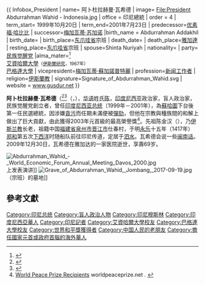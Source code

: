 
{{ Infobox_President | name=  阿卜杜拉赫曼·瓦希德
| image= File:President Abdurrahman Wahid - Indonesia.jpg
| office = 印尼總統
| order = 4
| term_start= 1999年10月20日  
| term_end=2001年7月23日 
| predecessor=[[优素福·哈比比|优素福·哈比比]]
| successor=[[梅加瓦蒂·苏加诺|梅加瓦蒂·苏加诺]]
|birth_name = Abdurrahman Addakhil
| birth_date={{Birth date|1940|9|7|df=y}}
| birth_place={{flag|Dutch East Indies}}[[东爪哇省|东爪哇省]]宗班
| death_date={{death_date_and_age|2009|12|30|1940|9|7}}
| death_place={{IDN}}[[雅加達|雅加達]]
| resting_place={{IDN}}[[东爪哇省|东爪哇省]]宗班
| spouse=Shinta Nuriyah
| nationality={{IDN}}
| party=[[民族觉醒党|民族觉醒党]]
|alma_mater={{le|Karachi Grammar School}}<ref>{{Cite book | last = Barton | first = Greg | title = Abdurrahman Wahid: Muslim Democrat, Indonesian President | publisher=University of New South Wales Press | year = 2002 | location = Sydney | isbn = 978-0-86840-405-9 | postscript = .}}</ref><br>[[艾資哈爾大學|艾資哈爾大學]]<small>（[[伊斯蘭研究|伊斯蘭研究]]，1967年）</small><br />[[巴格達大學|巴格達大學]]
| vicepresident=[[梅加瓦蒂·蘇加諾普特麗|梅加瓦蒂·蘇加諾普特麗]]
| profession=[[新闻工作者|新闻工作者]]
| religion=[[伊斯蘭教|伊斯蘭教]]
| signature=Signature_of_Abdurrahman_Wahid.svg
| website = [http://www.gusdur.net/ www.gusdur.net]
}}

'''阿卜杜拉赫曼·瓦希德'''（{{lang-id|Abdurrahman Wahid}}<ref>{{cite web | title = From Abdurrahman Addakhil to Gus Dur (Indonesian) | publisher = Surya Online | date = 31 December 2009 | url = http://www.surya.co.id/2009/12/31/dari-abdurrahman-addakhil-menjadi-gus-dur.html | accessdate = 31 December 2009 | archiveurl = https://web.archive.org/web/20100101205605/http://www.surya.co.id/2009/12/31/dari-abdurrahman-addakhil-menjadi-gus-dur.html | archivedate =2010-01-01| deadurl = yes }}</ref><ref>{{cite web | title = Obituary: Why fuss?! | work = The Jakarta Post | date = 31 December 2009 | url = http://www.thejakartapost.com/news/2009/12/31/obituary-why-fuss.html | accessdate = 31 December 2009 | archive-date = 2010-04-12 | archive-url = https://web.archive.org/web/20100412074121/http://www.thejakartapost.com/news/2009/12/31/obituary-why-fuss.html | dead-url = no }}</ref>（{{pronunciation|En-us-Abdurrahman Wahid from Indonesia pronunciation (Voice of America).ogg}}，{{bd|1940年|9月7日|2009年|12月30日|catIdx=Wahid, Abdurrahman}}），[[現代標準漢語|华语]]姓氏[[陈姓|陈]]，[[印度尼西亚|印度尼西亚]]政治家，盲人政治家，民族觉醒党創立者，曾任[[印度尼西亚总统|印度尼西亚总统]]（1999年－2001年），為[[蘇哈圖|蘇哈圖]]下台後第一任民選總統，因涉嫌[[貪污|貪污]]而任期未滿便被[[彈劾|彈劾]]，但他在宗教與種族間的和解上做出了巨大貢獻，由此獲得2003年{{link-en|世界和平獎|World Peace Prize}}元首級的最高榮譽獎<ref>[http://worldpeaceprize.net/category/recipients/ World Peace Prize Recipients] {{Wayback|url=http://worldpeaceprize.net/category/recipients/ |date=20190713074739 }}worldpeaceprize.net . {{En icon}}</ref>。先祖陈金汉（{{lang|id|Syekh Abdul Qadir Tan Kiem Han}}），乃[[伊斯兰教|伊斯兰教]]长老，祖籍中国[[福建省|福建省]][[泉州市|泉州市]][[晋江市|晋江市]]仕春村，于明[[永乐_(明朝)|永乐]]十五年（1417年）[[郑和|郑和]]第五次[[郑和下西洋|下西洋]]时随船队前往印尼传道，定居于[[泗水_(印尼)|泗水]]。瓦希德会说一些[[闽南话|闽南话]]。2009年12月30日，瓦希德在雅加达的一家医院逝世，享壽69岁。

[[File:Abdurrahman_Wahid_-_World_Economic_Forum_Annual_Meeting_Davos_2000.jpg|thumb]]上发表演讲]]
[[File:Grave_of_Abdurrahman_Wahid,_Jombang,_2017-09-19.jpg|thumb]]（宗班）的墓地]]

==參考文獻==
{{Commons category|Abdurrahman Wahid}}
{{reflist}}
{{start box}}
{{succession box|[[优素福·哈比比|优素福·哈比比]]|[[梅加瓦蒂·苏加诺|梅加瓦蒂·苏加诺]]|[[印度尼西亚总统|印度尼西亚总统]]|1999年-2001年}}
{{end box}}
{{印尼總統}}

{{Authority control}}
{{DEFAULTSORT:Wahid, Abdurrahman}}
[[Category:印尼总统|Category:印尼总统]]
[[Category:盲人政治人物|Category:盲人政治人物]]
[[Category:印尼穆斯林|Category:印尼穆斯林]]
[[Category:印度尼西亞華人|Category:印度尼西亞華人]]
[[Category:印尼記者|Category:印尼記者]]
[[Category:艾資哈爾大學校友|Category:艾資哈爾大學校友]]
[[Category:巴格達大學校友|Category:巴格達大學校友]]
[[Category:世界和平獎獲得者|Category:世界和平獎獲得者]]
[[Category:中国人民的老朋友|Category:中国人民的老朋友]]
[[Category:擔任國家元首或政府首腦的海外華人|Category:擔任國家元首或政府首腦的海外華人]]